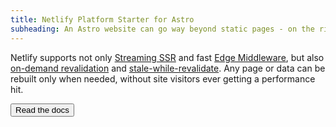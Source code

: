 ```yaml
---
title: Netlify Platform Starter for Astro
subheading: An Astro website can go way beyond static pages - on the right platform.
---
```



Netlify supports not only [Streaming SSR](https://docs.astro.build/en/guides/server-side-rendering/#html-streaming) and fast [Edge Middleware](https://docs.astro.build/en/guides/middleware/), but also [on-demand revalidation](https://www.netlify.com/blog/cache-tags-and-purge-api-on-netlify/) and [stale-while-revalidate](https://www.netlify.com/blog/swr-and-fine-grained-cache-control/).
Any page or data can be rebuilt only when needed, without site visitors ever getting a performance hit.

<Button href="https://docs.netlify.com/frameworks/astro/" size="lg">
  Read the docs
</Button>
